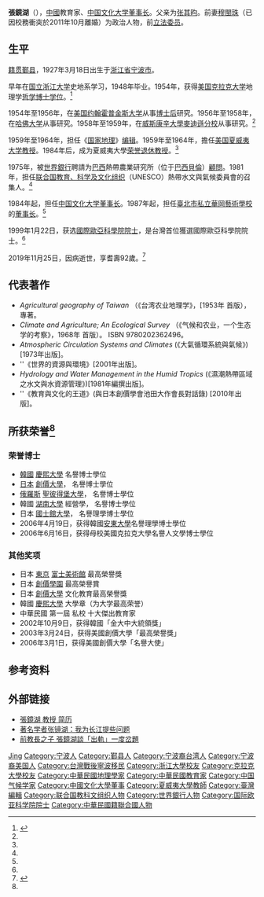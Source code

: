 {{Infobox_officeholder
| name = 張鏡湖
| image name =
| width = 
| now = 
| period = 
| Sex = 男 
| Native place = 
| date of birth ={{birth_date|1927|3|18}}
| nationality = {{ROC}}
| party = 
| place of birth = {{ROC-1912|浙江省}}[[鄞縣|鄞縣]]
| date of death = {{death date and age|2019|11|25|1927|3|18}}
| place of death = {{ROC|臺北市}}[[中正區_(台北市)|中正區]][[臺大醫院|臺大醫院]]
| spouse = [[穆閩珠|穆閩珠]]（？年結婚；2011年離婚） 
| educate =
*[[浙江大學|浙江大學]]
*[[美國|美國]][[克拉克大學|克拉克大學]]
}}

'''張鏡湖'''（{{bd|1927年|3月18日|2019年|11月25日|catIdx=Zhang}}），[[中國|中國]]教育家、[[中国文化大学|中国文化大学]][[董事长|董事长]]。父亲为[[张其昀|张其昀]]。前妻[[穆閩珠|穆閩珠]]（已因校務衝突於2011年10月離婚）为政治人物，前[[立法委员|立法委员]]。

== 生平 ==
[[籍贯|籍贯]][[鄞县|鄞县]]，1927年3月18日出生于[[浙江省|浙江省]][[宁波市|宁波市]]。

早年在[[国立浙江大学|国立浙江大学]]史地系学习，1948年毕业。1954年，获得[[美国|美国]][[克拉克大学|克拉克大学]]地理学[[哲学博士|哲学博士]][[学位|学位]]。<ref name="張鏡湖生平">{{cite web|url=http://sgo.pccu.edu.tw/GEOG/CHI/A2/2-1-1-Chang-Jen-hu--research.htm#%C0%F2%BC%FA%BAa%C5A |title=張鏡湖 教授 Professor Chang, Jen-Hu |publisher=[[中国文化大学|中国文化大学]] |author= |date= |accessdate=2012年1月30日 |language=zh-hant |deadurl=yes |archiveurl=https://web.archive.org/web/20090411182614/http://sgo.pccu.edu.tw/GEOG/CHI/A2/2-1-1-Chang-Jen-hu--research.htm |archivedate=2009年4月11日 }}</ref>

1954年至1956年，在[[美国|美国]][[约翰霍普金斯大学|约翰霍普金斯大学]]从事[[博士后|博士后]]研究。1956年至1958年，在[[哈佛大学|哈佛大学]]从事研究。1958年至1959年，在[[威斯康辛大學麥迪遜分校|威斯康辛大學麥迪遜分校]]从事研究。<ref name="張鏡湖生平"/>

1959年至1964年，担任《[[国家地理_(杂志)|国家地理]]》[[编辑|编辑]]。1959年至1964年，擔任[[美国|美国]][[夏威夷大学|夏威夷大学]][[教授|教授]]。1984年后，成为夏威夷大學[[荣誉退休教授|荣誉退休教授]]。<ref name="張鏡湖生平"/>

1975年，被[[世界銀行|世界銀行]]聘請为[[巴西|巴西]]熱帶農業研究所（位于[[巴西|巴西]][[贝伦_(巴西)|貝倫]]）[[顧問|顧問]]。1981年，担任[[联合国教育、科学及文化组织|联合国教育、科学及文化组织]]（UNESCO）熱帶水文與氣候委員會的召集人。<ref name="張鏡湖生平"/>

1984年起，担任[[中国文化大学|中国文化大学]][[董事长|董事长]]。1987年起，担任[[臺北市私立華岡藝術學校|臺北市私立華岡藝術學校]]的[[董事长|董事长]]。<ref name="張鏡湖生平"/>

1999年1月22日，获选[[國際歐亞科學院|國際歐亞科學院]][[院士|院士]]，是台灣首位獲選國際歐亞科學院院士。<ref name="張鏡湖生平"/>

2019年11月25日，因病逝世，享耆壽92歲。<ref>{{Cite web |url=https://udn.com/news/story/7266/4187121 |title=文化大學老董張鏡湖今天辭世 享耆壽92歲 |accessdate=2019-11-25 |archive-date=2019-11-28 |archive-url=https://web.archive.org/web/20191128065408/https://udn.com/news/story/7266/4187121 |dead-url=no }}</ref>

== 代表著作 ==
* ''Agricultural geography of Taiwan'' （《台湾农业地理学》，[1953年 首版），專著。
* ''Climate and Agriculture; An Ecological Survey'' （《气候和农业，一个生态学的考察》，1968年 首版）。 ISBN 9780202362496。
* ''Atmospheric Circulation Systems and Climates'' (《大氣循環系統與氣候》)[1973年出版]。
* ''《世界的資源與環境》[2001年出版]。
* ''Hydrology and Water Management in the Humid Tropics'' (《濕潮熱帶區域之水文與水資源管理》)[1981年編撰出版]。
* ''《教育與文化的王道》(與日本創價學會池田大作會長對話錄) [2010年出版]。

== 所获荣誉<ref name="張鏡湖生平"/> ==
=== 荣誉博士 ===
* [[韓國|韓國]] [[慶熙大學|慶熙大學]] 名譽博士學位  
* [[日本|日本]] [[創價大學|創價大學]]， 名譽博士學位     
* [[俄羅斯|俄羅斯]] [[聖彼得堡大學|聖彼得堡大學]]， 名譽博士學位  
* 韓國 [[湖南大學|湖南大學]] 經營學， 名譽博士學位  
* 日本 [[國士館大學|國士館大學]]， 名譽理學博士學位   
* 2006年4月19日，获得韓國[[安東大學|安東大學]]名譽理學博士學位  
* 2006年6月16日，获得母校美國克拉克大學名譽人文學博士學位

=== 其他奖项 ===
* 日本 [[東京|東京]] [[富士美術館|富士美術館]] 最高榮譽獎
* 日本 [[創價學園|創價學園]] 最高榮譽賞
* 日本 [[創價大學|創價大學]] 文化教育最高榮譽獎
* 韓國 [[慶熙大學|慶熙大學]] 大學章（为大学最高荣誉）
* 中華民國 第一屆 私校 十大傑出教育家
* 2002年10月9日，获得韓國「金大中大統領獎」
* 2003年3月24日，获得美國創價大學「最高榮譽獎」
* 2006年3月1日，获得美國創價大學「名譽大使」

== 参考资料 ==
{{reflist}}

== 外部链接 ==
* [https://web.archive.org/web/20090411182614/http://sgo.pccu.edu.tw/GEOG/CHI/A2/2-1-1-Chang-Jen-hu--research.htm 張鏡湖 教授 简历]
* [https://web.archive.org/web/20120222235234/http://www.hangzhou.com.cn/20020127/ca161050.htm 著名学者张镜湖：我为长江提些问题]
* [http://www.tvbs.com.tw/news/news_list.asp?no=keri20030820193019 前教長之子 張鏡湖談「出軌」一度岔題] {{Wayback|url=http://www.tvbs.com.tw/news/news_list.asp?no=keri20030820193019 |date=20050522040244 }}

{{Authority control}}
{{DEFAULTSORT:Chang張鏡湖}}
[[Category:张姓|Jing]]
[[Category:宁波人|Category:宁波人]]
[[Category:鄞县人|Category:鄞县人]]
[[Category:宁波裔台湾人|Category:宁波裔台湾人]]
[[Category:宁波裔美国人|Category:宁波裔美国人]]
[[Category:台灣戰後寧波移民|Category:台灣戰後寧波移民]]
[[Category:浙江大學校友|Category:浙江大學校友]]
[[Category:克拉克大學校友|Category:克拉克大學校友]]
[[Category:中華民國地理學家|Category:中華民國地理學家]]
[[Category:中華民國教育家|Category:中華民國教育家]]
[[Category:中国气候学家|Category:中国气候学家]]
[[Category:中國文化大學董事|Category:中國文化大學董事]]
[[Category:夏威夷大學教師|Category:夏威夷大學教師]]
[[Category:臺灣編輯|Category:臺灣編輯]]
[[Category:联合国教科文组织人物|Category:联合国教科文组织人物]]
[[Category:世界銀行人物|Category:世界銀行人物]]
[[Category:国际欧亚科学院院士|Category:国际欧亚科学院院士]]
[[Category:中華民國籍聯合國人物|Category:中華民國籍聯合國人物]]